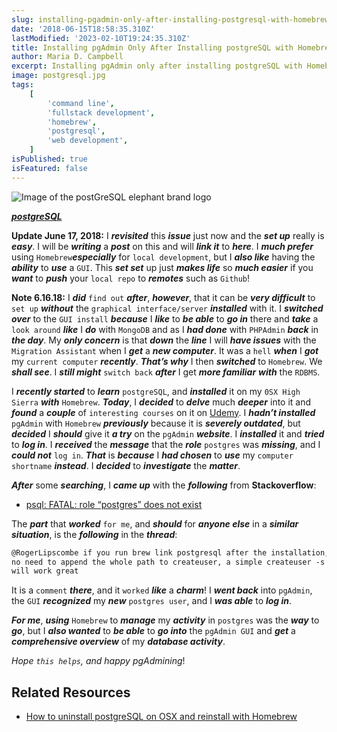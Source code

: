 ```yaml
---
slug: installing-pgadmin-only-after-installing-postgresql-with-homebrew
date: '2018-06-15T18:58:35.310Z'
lastModified: '2023-02-10T19:24:35.310Z'
title: Installing pgAdmin Only After Installing postgreSQL with Homebrew
author: Maria D. Campbell
excerpt: Installing pgAdmin only after installing postgreSQL with Homebrew.
image: postgresql.jpg
tags:
    [
        'command line',
        'fullstack development',
        'homebrew',
        'postgresql',
        'web development',
    ]
isPublished: true
isFeatured: false
---
```


![Image of the postGreSQL elephant brand logo](postgresql.jpg)

***[postgreSQL](https://www.postgresql.org/)***

**Update June 17, 2018:** I ***revisited*** this ***issue*** just now and the ***set up*** really is ***easy***. I will be ***writing*** a ***post*** on this and will ***link it*** to ***here***. I ***much prefer*** using `Homebrew`***especially*** for `local development`, but I ***also like*** having the ***ability*** to ***use*** a `GUI`. This ***set set*** up just ***makes life*** so ***much easier*** if you ***want*** to ***push*** your `local repo` to ***remotes*** such as `Github`!

**Note 6.16.18:** I ***did*** `find out` ***after***, ***however***, that it can be ***very difficult***
to `set up` ***without*** the `graphical interface/server` ***installed*** with it. I ***switched over*** to the `GUI install` ***because*** I ***like*** to ***be able*** to ***go in*** there and ***take*** a `look around` ***like*** I ***do*** with `MongoDB` and as I ***had done*** with `PHPAdmin` ***back***
in ***the day***. My ***only concern*** is that ***down*** the ***line*** I will ***have issues*** with the
`Migration Assistant` when I ***get*** a ***new computer***. It was a `hell` ***when*** I ***got*** my
`current computer` ***recently***. ***That’s why*** I then ***switched*** to `Homebrew`. We ***shall see***. I ***still might*** `switch back` ***after*** I get ***more familiar*** ***with*** the `RDBMS`.

I ***recently started*** to ***learn*** `postgreSQL`, and ***installed*** it on my `0SX High Sierra` ***with*** `Homebrew`. ***Today***, I ***decided*** to ***delve*** much ***deeper*** into it and
***found*** a ***couple*** of `interesting courses` on it on
[Udemy](https://www.udemy.com/postgresql-from-zero-to-hero/). I ***hadn’t installed*** `pgAdmin` with `Homebrew` ***previously*** because it is **_severely outdated_**, but ***decided*** I ***should*** give it **_a try_** on the `pgAdmin` ***website***. I ***installed*** it and ***tried*** to ***log in***. I ***received*** the ***message*** that the **_role_** `postgres` was **_missing_**, and I ***could not*** `log in`. ***That*** is ***because*** I ***had chosen*** to ***use*** my `computer shortname` ***instead***. I ***decided*** to ***investigate*** the ***matter***.

***After*** some ***searching***, I ***came up*** with the ***following*** from **Stackoverflow**:

-   [psql: FATAL: role “postgres” does not exist](https://stackoverflow.com/questions/15301826/psql-fatal-role-postgres-does-not-exist)

The ***part*** that ***worked*** `for me`, and ***should*** for ***anyone else*** in a ***similar situation***, is the ***following*** in the ***thread***:

```markdown
@RogerLipscombe if you run brew link postgresql after the installation, there's
no need to append the whole path to createuser, a simple createuser -s postgres
will work great
```

It is a `comment` ***there***, and it `worked` ***like*** a ***charm***! I ***went back*** into `pgAdmin`, the `GUI` ***recognized*** my **_new_** `postgres user`, and I ***was able*** to ***log in***.

***For me***, ***using*** `Homebrew` to ***manage*** my ***activity*** in `postgres` was the ***way*** to
***go***, but I ***also wanted*** to ***be able*** to ***go into*** the `pgAdmin GUI` and ***get*** a ***comprehensive overview*** of my ***database activity***.

*Hope `this helps`, and happy pgAdmining*!

## Related Resources

- [How to uninstall postgreSQL on OSX and reinstall with Homebrew](/blog/how-to-uninstall-postgresql-on-osx-and-reinstall-with-homebrew)
